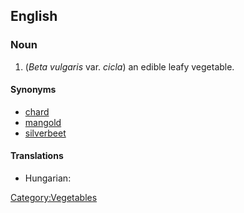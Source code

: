 ==English==

===Noun===
{{en-noun|-}}

# (''Beta vulgaris'' var. ''cicla'') an edible leafy vegetable.

====Synonyms====
*[[chard]]
*[[mangold]]
*[[silverbeet]]

====Translations====
{{trans-top|an edible leafy vegetable}}
* Hungarian: {{t-|hu|mángold}}
{{trans-mid}}
{{trans-bottom}}

[[Category:Vegetables]]